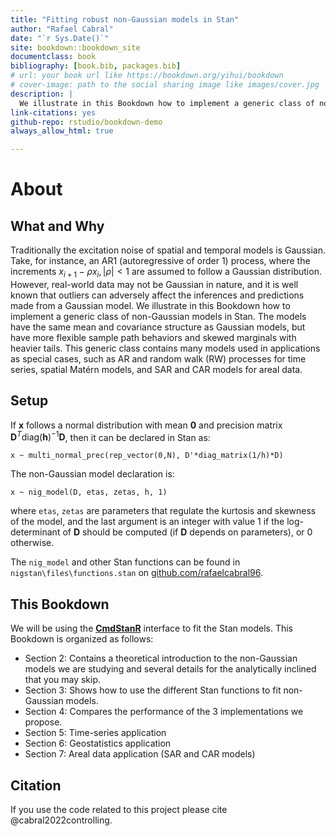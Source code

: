```yaml
--- 
title: "Fitting robust non-Gaussian models in Stan"
author: "Rafael Cabral"
date: "`r Sys.Date()`"
site: bookdown::bookdown_site
documentclass: book
bibliography: [book.bib, packages.bib]
# url: your book url like https://bookdown.org/yihui/bookdown
# cover-image: path to the social sharing image like images/cover.jpg
description: |
  We illustrate in this Bookdown how to implement a generic class of non-Gaussian models in Stan.
link-citations: yes
github-repo: rstudio/bookdown-demo
always_allow_html: true

---
```


# About

## What and Why
 
Traditionally the excitation noise of spatial and temporal models is Gaussian. Take, for instance, an AR1 (autoregressive of order 1) process, where the increments $x_{i+1}-\rho x_i, |\rho|<1$ are assumed to follow a Gaussian distribution. However, real-world data may not be Gaussian in nature, and it is well known that outliers can adversely affect the inferences and predictions made from a Gaussian model. We illustrate in this Bookdown how to implement a generic class of non-Gaussian models in Stan. The models have the same mean and covariance structure as Gaussian models, but have more flexible sample path behaviors and skewed marginals with heavier tails. This generic class contains many models used in applications as special cases, such as AR and random walk (RW) processes for time series, spatial Matérn models, and SAR and CAR models for areal data.


## Setup

If $\mathbf{x}$ follows a normal distribution with mean $\mathbf{0}$ and precision matrix $\mathbf{D}^T\text{diag}(\mathbf{h})^{-1}\mathbf{D}$, then it can be declared in Stan as: 

```
x ~ multi_normal_prec(rep_vector(0,N), D'*diag_matrix(1/h)*D)
```

The non-Gaussian model declaration is:
```
x ~ nig_model(D, etas, zetas, h, 1)
```

where `etas`, `zetas` are parameters that regulate the kurtosis and skewness of the model, and the last argument is an integer with value 1 if the log-determinant of $\mathbf{D}$ should be computed (if $\mathbf{D}$ depends on parameters), or 0 otherwise. 

The `nig_model` and other Stan functions can be found in `nigstan\files\functions.stan` on [github.com/rafaelcabral96](https://github.com/rafaelcabral96).

## This Bookdown

We will be using the [**CmdStanR**](https://mc-stan.org/cmdstanr/articles/cmdstanr.html) interface to fit the Stan models. This Bookdown is organized as follows:

- Section 2: Contains a theoretical introduction to the non-Gaussian models we are studying and several details for the analytically inclined that you may skip.
- Section 3: Shows how to use the different Stan functions to fit non-Gaussian models.
- Section 4: Compares the performance of the 3 implementations we propose.
- Section 5: Time-series application
- Section 6: Geostatistics application
- Section 7: Areal data application (SAR and CAR models)


## Citation

If you use the code related to this project please cite  @cabral2022controlling.

